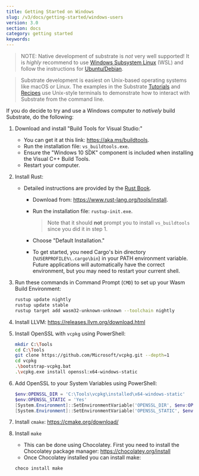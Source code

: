 ```yaml
---
title: Getting Started on Windows
slug: /v3/docs/getting-started/windows-users
version: 3.0 
section: docs
category: getting started
keywords:
---
```


> NOTE: Native development of substrate is _not_ very well supported! It is _highly_ recommend to
> use [Windows Subsystem Linux](https://docs.microsoft.com/en-us/windows/wsl/install-win10) (WSL)
> and follow the instructions for [Ubuntu/Debian](../installation#ubuntudebian).

> Substrate development is easiest on Unix-based operating systems like macOS or Linux. The examples
> in the Substrate [Tutorials](/v3/tutorials) and [Recipes](https://substrate.dev/recipes/)
> use Unix-style terminals to demonstrate how to interact with Substrate from the command line.

If you do decide to try and use a Windows computer to _natively_ build Substrate, do the following:

1. Download and install "Build Tools for Visual Studio:"

   - You can get it at this link: https://aka.ms/buildtools.
   - Run the installation file: `vs_buildtools.exe`.
   - Ensure the "Windows 10 SDK" component is included when installing the Visual C++ Build Tools.
   - Restart your computer.

2. Install Rust:

   - Detailed instructions are provided by the
     [Rust Book](https://doc.rust-lang.org/book/ch01-01-installation.html#installing-rustup-on-windows).

     - Download from: https://www.rust-lang.org/tools/install.
     - Run the installation file: `rustup-init.exe`.

       > Note that it should **not** prompt you to install `vs_buildtools` since you did it in
       > step 1.

     - Choose "Default Installation."
     - To get started, you need Cargo's bin directory (`%USERPROFILE%\.cargo\bin`) in your PATH
       environment variable. Future applications will automatically have the correct environment,
       but you may need to restart your current shell.

3. Run these commands in Command Prompt (`CMD`) to set up your Wasm Build Environment:

   ```bash
   rustup update nightly
   rustup update stable
   rustup target add wasm32-unknown-unknown --toolchain nightly
   ```

4. Install LLVM: https://releases.llvm.org/download.html

5. Install OpenSSL with `vcpkg` using PowerShell:

   ```bash
   mkdir C:\Tools
   cd C:\Tools
   git clone https://github.com/Microsoft/vcpkg.git --depth=1
   cd vcpkg
   .\bootstrap-vcpkg.bat
   .\vcpkg.exe install openssl:x64-windows-static
   ```

6. Add OpenSSL to your System Variables using PowerShell:

   ```powershell
   $env:OPENSSL_DIR = 'C:\Tools\vcpkg\installed\x64-windows-static'
   $env:OPENSSL_STATIC = 'Yes'
   [System.Environment]::SetEnvironmentVariable('OPENSSL_DIR', $env:OPENSSL_DIR, [System.EnvironmentVariableTarget]::User)
   [System.Environment]::SetEnvironmentVariable('OPENSSL_STATIC', $env:OPENSSL_STATIC, [System.EnvironmentVariableTarget]::User)
   ```

7. Install `cmake`: https://cmake.org/download/

8. Install `make`

   - This can be done using Chocolatey. First you need to install the Chocolatey package manager: https://chocolatey.org/install
   - Once Chocolatey installed you can install make:

   ```
   choco install make
   ```
